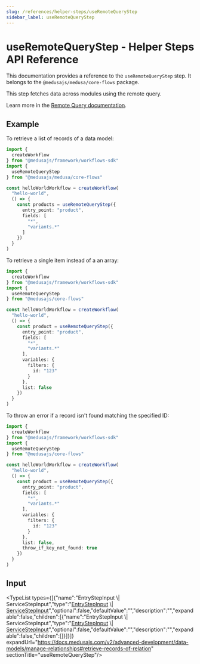 ```yaml
---
slug: /references/helper-steps/useRemoteQueryStep
sidebar_label: useRemoteQueryStep
---
```



# useRemoteQueryStep - Helper Steps API Reference

This documentation provides a reference to the `useRemoteQueryStep` step. It belongs to the `@medusajs/medusa/core-flows` package.

This step fetches data across modules using the remote query.

Learn more in the [Remote Query documentation](https://docs.medusajs.com/advanced-development/modules/remote-query).

## Example

To retrieve a list of records of a data model:

```ts
import {
  createWorkflow
} from "@medusajs/framework/workflows-sdk"
import {
  useRemoteQueryStep
} from "@medusajs/medusa/core-flows"

const helloWorldWorkflow = createWorkflow(
  "hello-world",
  () => {
    const products = useRemoteQueryStep({
      entry_point: "product",
      fields: [
        "*",
        "variants.*"
      ]
    })
  }
)
```

To retrieve a single item instead of a an array:

```ts
import {
  createWorkflow
} from "@medusajs/framework/workflows-sdk"
import {
  useRemoteQueryStep
} from "@medusajs/core-flows"

const helloWorldWorkflow = createWorkflow(
  "hello-world",
  () => {
    const product = useRemoteQueryStep({
      entry_point: "product",
      fields: [
        "*",
        "variants.*"
      ],
      variables: {
        filters: {
          id: "123"
        }
      },
      list: false
    })
  }
)
```

To throw an error if a record isn't found matching the specified ID:

```ts
import {
  createWorkflow
} from "@medusajs/framework/workflows-sdk"
import {
  useRemoteQueryStep
} from "@medusajs/core-flows"

const helloWorldWorkflow = createWorkflow(
  "hello-world",
  () => {
    const product = useRemoteQueryStep({
      entry_point: "product",
      fields: [
        "*",
        "variants.*"
      ],
      variables: {
        filters: {
          id: "123"
        }
      },
      list: false,
      throw_if_key_not_found: true
    })
  }
)
```

## Input

<TypeList types={[{"name":"EntryStepInput \\| ServiceStepInput","type":"[EntryStepInput](../../interfaces/helper_steps.EntryStepInput/page.mdx) \\| [ServiceStepInput](../../interfaces/helper_steps.ServiceStepInput/page.mdx)","optional":false,"defaultValue":"","description":"","expandable":false,"children":[{"name":"EntryStepInput \\| ServiceStepInput","type":"[EntryStepInput](../../interfaces/helper_steps.EntryStepInput/page.mdx) \\| [ServiceStepInput](../../interfaces/helper_steps.ServiceStepInput/page.mdx)","optional":false,"defaultValue":"","description":"","expandable":false,"children":[]}]}]} expandUrl="https://docs.medusajs.com/v2/advanced-development/data-models/manage-relationships#retrieve-records-of-relation" sectionTitle="useRemoteQueryStep"/>
